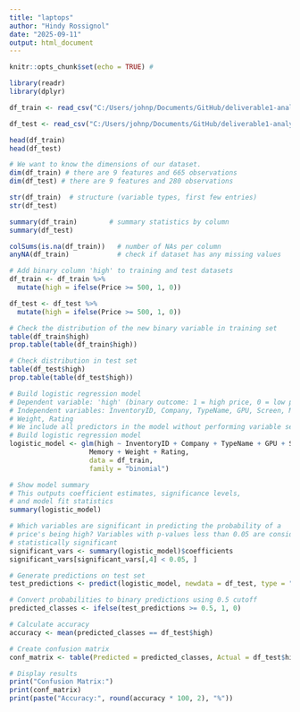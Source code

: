 ```yaml
---
title: "laptops"
author: "Hindy Rossignol"
date: "2025-09-11"
output: html_document
---
```


```r
knitr::opts_chunk$set(echo = TRUE) # 
```

<!-- ```{r}

# Import packages

install.packages("readr")
install.packages("dplyr")
``` -->
```r
library(readr)
library(dplyr)
```

```r
df_train <- read_csv("C:/Users/johnp/Documents/GitHub/deliverable1-analyticsedge-mit/Data/laptop_train.csv")

df_test <- read_csv("C:/Users/johnp/Documents/GitHub/deliverable1-analyticsedge-mit/Data/laptop_test.csv")
```
```r
head(df_train)    
head(df_test)
```
```r
# We want to know the dimensions of our dataset. 
dim(df_train) # there are 9 features and 665 observations
dim(df_test) # there are 9 features and 280 observations
```

```r
str(df_train)  # structure (variable types, first few entries)
str(df_test)
```

```r
summary(df_train)        # summary statistics by column
summary(df_test)
```

```r
colSums(is.na(df_train))   # number of NAs per column
anyNA(df_train)            # check if dataset has any missing values
```

```r
# Add binary column 'high' to training and test datasets
df_train <- df_train %>%
  mutate(high = ifelse(Price >= 500, 1, 0))

df_test <- df_test %>%
  mutate(high = ifelse(Price >= 500, 1, 0))

# Check the distribution of the new binary variable in training set
table(df_train$high)
prop.table(table(df_train$high))

# Check distribution in test set
table(df_test$high)
prop.table(table(df_test$high))
```

```r
# Build logistic regression model
# Dependent variable: 'high' (binary outcome: 1 = high price, 0 = low price)
# Independent variables: InventoryID, Company, TypeName, GPU, Screen, Memory,
# Weight, Rating
# We include all predictors in the model without performing variable selection
# Build logistic regression model
logistic_model <- glm(high ~ InventoryID + Company + TypeName + GPU + Screen +
                    Memory + Weight + Rating,
                    data = df_train,
                    family = "binomial")

# Show model summary
# This outputs coefficient estimates, significance levels,
# and model fit statistics
summary(logistic_model)
```

```r
# Which variables are significant in predicting the probability of a
# price's being high? Variables with p-values less than 0.05 are considered
# statistically significant
significant_vars <- summary(logistic_model)$coefficients
significant_vars[significant_vars[,4] < 0.05, ]
```

```r
# Generate predictions on test set
test_predictions <- predict(logistic_model, newdata = df_test, type = "response")

# Convert probabilities to binary predictions using 0.5 cutoff
predicted_classes <- ifelse(test_predictions >= 0.5, 1, 0)

# Calculate accuracy
accuracy <- mean(predicted_classes == df_test$high)

# Create confusion matrix
conf_matrix <- table(Predicted = predicted_classes, Actual = df_test$high)

# Display results
print("Confusion Matrix:")
print(conf_matrix)
print(paste("Accuracy:", round(accuracy * 100, 2), "%"))
```
